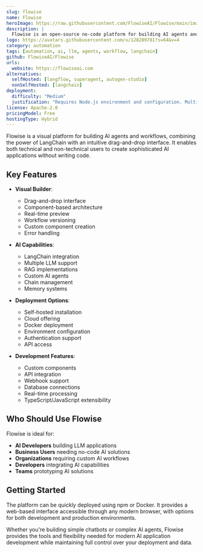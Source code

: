 ```yaml
---
slug: flowise
name: Flowise
heroImage: https://raw.githubusercontent.com/FlowiseAI/Flowise/main/images/flowise.png
description: |
  Flowise is an open-source no-code platform for building AI agents and workflows visually, with support for LangChain, multiple LLM integrations, and customizable components.
logo: https://avatars.githubusercontent.com/u/128289781?s=64&v=4
category: automation
tags: [automation, ai, llm, agents, workflow, langchain]
github: FlowiseAI/Flowise
urls:
  website: https://flowiseai.com
alternatives:
  selfHosted: [langflow, superagent, autogen-studio]
  nonSelfHosted: [langchain]
deployment:
  difficulty: "Medium"
  justification: "Requires Node.js environment and configuration. Multiple components need to be managed including UI, server and database."
license: Apache-2.0
pricingModel: Free
hostingType: Hybrid
---
```


Flowise is a visual platform for building AI agents and workflows, combining the
power of LangChain with an intuitive drag-and-drop interface. It enables both
technical and non-technical users to create sophisticated AI applications
without writing code.

## Key Features

- **Visual Builder**:

  - Drag-and-drop interface
  - Component-based architecture
  - Real-time preview
  - Workflow versioning
  - Custom component creation
  - Error handling

- **AI Capabilities**:

  - LangChain integration
  - Multiple LLM support
  - RAG implementations
  - Custom AI agents
  - Chain management
  - Memory systems

- **Deployment Options**:

  - Self-hosted installation
  - Cloud offering
  - Docker deployment
  - Environment configuration
  - Authentication support
  - API access

- **Development Features**:
  - Custom components
  - API integration
  - Webhook support
  - Database connections
  - Real-time processing
  - TypeScript/JavaScript extensibility

## Who Should Use Flowise

Flowise is ideal for:

- **AI Developers** building LLM applications
- **Business Users** needing no-code AI solutions
- **Organizations** requiring custom AI workflows
- **Developers** integrating AI capabilities
- **Teams** prototyping AI solutions

## Getting Started

The platform can be quickly deployed using npm or Docker. It provides a
web-based interface accessible through any modern browser, with options for both
development and production environments.

Whether you're building simple chatbots or complex AI agents, Flowise provides
the tools and flexibility needed for modern AI application development while
maintaining full control over your deployment and data.
